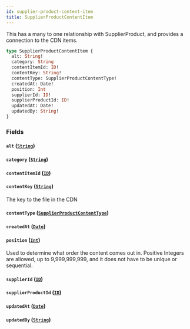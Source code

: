 ```yaml
---
id: supplier-product-content-item
title: SupplierProductContentItem
---
```



This has a many to one relationship with SupplierProduct, and provides a connection to the CDN items.


```graphql
type SupplierProductContentItem {
  alt: String!
  category: String
  contentItemId: ID!
  contentKey: String!
  contentType: SupplierProductContentType!
  createdAt: Date!
  position: Int
  supplierId: ID!
  supplierProductId: ID!
  updatedAt: Date!
  updatedBy: String!
}
```


### Fields

#### `alt` ([`String`](/developers/supplier-apis/supply-api/graphql/reference/scalars/string))




#### `category` ([`String`](/developers/supplier-apis/supply-api/graphql/reference/scalars/string))




#### `contentItemId` ([`ID`](/developers/supplier-apis/supply-api/graphql/reference/scalars/id))




#### `contentKey` ([`String`](/developers/supplier-apis/supply-api/graphql/reference/scalars/string))

The key to the file in the CDN


#### `contentType` ([`SupplierProductContentType`](/developers/supplier-apis/supply-api/graphql/reference/enums/supplier-product-content-type))




#### `createdAt` ([`Date`](/developers/supplier-apis/supply-api/graphql/reference/scalars/date))




#### `position` ([`Int`](/developers/supplier-apis/supply-api/graphql/reference/scalars/int))

Used to determine what order the content comes out in.
Positive Integers are allowed, up to 9,999,999,999, and it does not have to be unique or sequential.


#### `supplierId` ([`ID`](/developers/supplier-apis/supply-api/graphql/reference/scalars/id))




#### `supplierProductId` ([`ID`](/developers/supplier-apis/supply-api/graphql/reference/scalars/id))




#### `updatedAt` ([`Date`](/developers/supplier-apis/supply-api/graphql/reference/scalars/date))




#### `updatedBy` ([`String`](/developers/supplier-apis/supply-api/graphql/reference/scalars/string))






